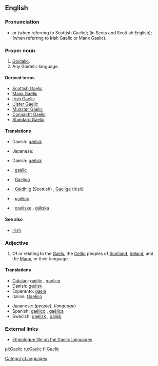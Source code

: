 {{see|gaèlic}}
{{wikipedia|dab=Gaelic}}
==English==

===Pronunciation===
*{{IPA|/gɑːlɪk/}} or {{IPA|/gælɪk/}} (when referring to Scottish Gaelic); {{IPA|/galɪk/}} (in Scots and Scottish English); {{IPA|/geɪlɪk/}} (when referring to Irish Gaelic or Manx Gaelic).
*:{{rhymes|eɪlɪk}}

===Proper noun===
{{en-proper noun}}

# [[Goidelic]].
# Any Goidelic language.

====Derived terms====
*[[Scottish Gaelic]]
*[[Manx Gaelic]]
*[[Irish Gaelic]]
*[[Ulster Gaelic]]
*[[Munster Gaelic]]
*[[Connacht Gaelic]]
*[[Standard Gaelic]]

====Translations====
{{trans-top|Goidelic}}
*Danish: [[gælisk]]
{{trans-mid}}
*Japanese: {{t|ja|ゲール語|tr=gēru-go|sc=Jpan}}
{{trans-bottom}}

{{trans-top|any Goidelic language}}
*Danish: [[gælisk]]
{{trans-mid}}
{{trans-bottom}}

{{checktrans}}
*{{ttbc|Catalan}}: [[gaèlic]] {{m}}
*{{ttbc|Italian}}: [[Gaelico]]
*{{ttbc|Scottish Gaelic}}: [[Gàidhlig]] (Scottish) {{f}}, [[Gaeilge]] (Irish) {{f}}
*{{ttbc|Spanish}}: [[gaélico]] {{m}}
*{{ttbc|Swedish}}: [[gaeliska]] {{c}}, [[gäliska]] {{c}}

====See also====
*[[Irish]]

===Adjective===
{{en-adj|-}}

# Of or relating to the [[Gael]]s, the [[Celtic]] peoples of [[Scotland]], [[Ireland]], and the [[Manx]], or their language.

====Translations====
{{trans-top|relating to the Gaels or their language}}
*[[Catalan]]: [[gaèlic]] {{m}}, [[gaèlica]] {{f}}
*Danish: [[gælisk]]
*Esperanto: [[gaela]]
*Italian: [[Gaelico]]
{{trans-mid}}
*Japanese: {{t|ja|ゲール族|tr=gēru-zoku|sc=Jpan}} (''people''), {{t|ja|ゲール語|tr=gēru-go|sc=Jpan}} (''language'')
*Spanish: [[gaélico]] {{m}}, [[gaélica]] {{f}}
*Swedish: [[gaelisk]] , [[gälisk]]
{{trans-bottom}}

===External links===
*[http://www.ethnologue.com/show_family.asp?subid=90049 Ethnologue file on the Gaelic languages]

[[Category:Languages]]

[[pl:Gaelic]]
[[ru:Gaelic]]
[[fi:Gaelic]]